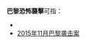 '''巴黎恐怖襲擊'''可指：
*{{link-en|2015年1月法蘭西島襲擊案|January 2015 Île-de-France attacks}}
*[[2015年11月巴黎袭击案|2015年11月巴黎袭击案]]
{{Disambiguation|Cat=五字事件消歧义}}